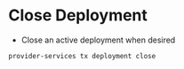# Close Deployment

* Close an active deployment when desired

```
provider-services tx deployment close
```
